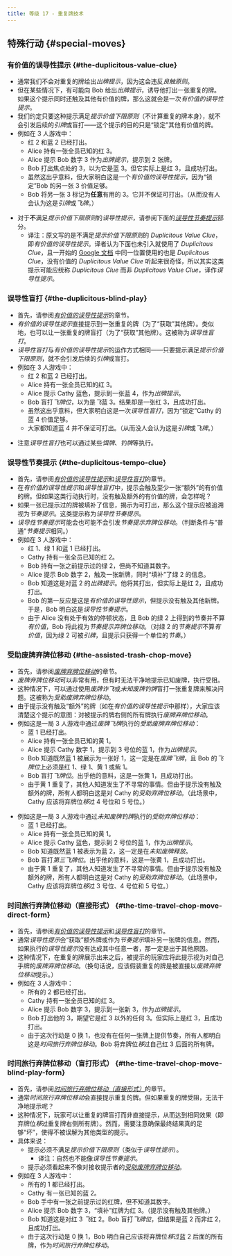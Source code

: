 ```yaml
---
title: 等级 17 - 重复牌技术
---
```



## 特殊行动 \{#special-moves\}

### 有价值的误导性提示 \{#the-duplicitous-value-clue\}

- 通常我们不会对重复的牌给出*出牌提示*，因为这会违反*良触原则*。
- 但在某些情况下，有可能向 Bob 给出*出牌提示*，诱导他打出一张重复的牌。如果这个提示同时还触及其他有价值的牌，那么这就会是一次*有价值的误导性提示*。
- 我们约定只要这种提示满足*提示价值下限原则*（不计算重复的牌本身），就不会引发后续的*引牌*或盲打——这个提示的目的只是“锁定”其他有价值的牌。
- 例如在 3 人游戏中：
  - 红 2 和蓝 2 已经打出。
  - Alice 持有一张全员已知的红 3。
  - Alice 提示 Bob 数字 3 作为*出牌提示*，提示到 2 张牌。
  - Bob 打出焦点处的 3，以为它是蓝 3。但它实际上是红 3，且成功打出。
  - 虽然这出乎意料，但大家明白这是一个*有价值的误导性提示*，因为“锁定”Bob 的另一张 3 价值足够。
  - Bob 将另一张 3 标记为**任意**有用的 3。它并不保证可打出。（从而没有人会认为这是*引牌*或*飞牌*。）

<DuplicitousValueClue />

- 对于**不**满足*提示价值下限原则*的*误导性提示*，请参阅下面的[_误导性节奏提示_](#the-duplicitous-tempo-clue)部分。
  - 译注：原文写的是不满足*提示价值下限原则*的 _Duplicitous Value Clue_，即*有价值的误导性提示*。译者认为下面也未引入就使用了 _Duplicitous Clue_，且一开始的 [Google 文档](https://docs.google.com/document/d/1zhFHjb2ChoLEIKn71bd8yKFczy0kn3hStrydRQ_m4NE) 中同一位置使用的也是 _Duplicitous Clue_，没有价值的 _Duplicitous Value Clue_ 听起来很奇怪，所以其实这类提示可能应统称 _Duplicitous Clue_ 而非 _Duplicitous Value Clue_，译作*误导性提示*。

### 误导性盲打 \{#the-duplicitous-blind-play\}

- 首先，请参阅[_有价值的误导性提示_](#the-duplicitous-value-clue)的章节。
- *有价值的误导性提示*直接提示到一张重复的牌（为了“获取”其他牌）。类似地，也可以让一张重复的牌盲打（为了“获取”其他牌）。这被称为*误导性盲打*。
- *误导性盲打*与*有价值的误导性提示*的运作方式相同——只要提示满足*提示价值下限原则*，就不会引发后续的*引牌*或盲打。
- 例如在 3 人游戏中：
  - 红 2 和蓝 2 已经打出。
  - Alice 持有一张全员已知的红 3。
  - Alice 提示 Cathy 蓝色，提示到一张蓝 4，作为*出牌提示*。
  - Bob 盲打*飞牌位*，以为是*飞*蓝 3。结果却是一张红 3，且成功打出。
  - 虽然这出乎意料，但大家明白这是一次*误导性盲打*，因为“锁定”Cathy 的蓝 4 价值足够。
  - 大家都知道蓝 4 并不保证可打出。（从而没人会认为这是*引牌*或*飞牌*。）

<DuplicitousBlindPlay />

- 注意*误导性盲打*也可以通过某些*饵牌*、*钓牌*等执行。

### 误导性节奏提示 \{#the-duplicitous-tempo-clue\}

- 首先，请参阅[_有价值的误导性提示_](#the-duplicitous-value-clue)和[_误导性盲打_](#the-duplicitous-blind-play)的章节。
- 在*有价值的误导性提示*和*误导性盲打*中，提示会触及至少一张“额外”的有价值的牌。但如果这类行动执行时，没有触及额外的有价值的牌，会怎样呢？
- 如果一张已提示过的牌被填补了信息，揭示为可打出，那么这个提示应被追溯视为*节奏提示*。这类提示称为*误导性节奏提示*。
- *误导性节奏提示*可能会也可能不会引发*节奏提示弃牌位移动*。（判断条件与“普通”*节奏提示*相同。）
- 例如在 3 人游戏中：
  - 红 1、绿 1 和蓝 1 已经打出。
  - Cathy 持有一张全员已知的红 2。
  - Bob 持有一张之前提示过的绿 2，但尚不知道其数字。
  - Alice 提示 Bob 数字 2，触及一张新牌，同时“填补”了绿 2 的信息。
  - Bob 知道这是对蓝 2 的*出牌提示*。他将其打出，但实际上是红 2，且成功打出。
  - Bob 的第一反应是这是*有价值的误导性提示*，但提示没有触及其他新牌。于是，Bob 明白这是*误导性节奏提示*。
  - 由于 Alice 没有处于有效的停顿状态，且 Bob 的绿 2 上得到的节奏并不算*有价值*，Bob 将此视为*节奏提示弃牌位移动*。（对绿 2 的*节奏提示*不算*有价值*，因为绿 2 可被*引牌*，且提示只获得一个单位的*节奏*。）

<DuplicitousTempoClue />

### 受助废牌弃牌位移动 \{#the-assisted-trash-chop-move\}

- 首先，请参阅[_废牌弃牌位移动_](level-4.mdx#the-trash-chop-move-tcm)的章节。
- *废牌弃牌位移动*可以非常有用，但有时无法干净地提示已知废牌，执行受阻。
- 这种情况下，可以通过使用*废牌诈飞*或*未知废牌钓牌*盲打一张重复牌来解决问题。这被称为*受助废牌弃牌位移动*。
- 由于提示没有触及“额外”的牌（如在*有价值的误导性提示*中那样），大家应该清楚这个提示的意图：对被提示的牌右侧的所有牌执行*废牌弃牌位移动*。
- 例如这是一局 3 人游戏中通过*废牌飞牌*执行的*受助废牌弃牌位移动*：
  - 蓝 1 已经打出。
  - Alice 持有一张全员已知的黄 1。
  - Alice 提示 Cathy 数字 1，提示到 3 号位的蓝 1，作为*出牌提示*。
  - Bob 知道既然蓝 1 被展示为一张好 1，这一定是在*废牌飞牌*，且 Bob 的*飞牌位*上必须是红 1、绿 1、黄 1 或紫 1。
  - Bob 盲打*飞牌位*。出乎他的意料，这是一张黄 1，且成功打出。
  - 由于黄 1 重复了，其他人知道发生了不寻常的事情。但由于提示没有触及额外的牌，所有人都明白这是对 Cathy 的*受助弃牌位移动*。（此场景中，Cathy 应该将弃牌位*移*过 4 号位和 5 号位。）

<AssistedTrashChopMoveTrashFinesse />

- 例如这是一局 3 人游戏中通过*未知废牌钓牌*执行的*受助弃牌位移动*：
  - 蓝 1 已经打出。
  - Alice 持有一张全员已知的黄 1。
  - Alice 提示 Cathy 蓝色，提示到 2 号位的蓝 1，作为*出牌提示*。
  - Bob 知道既然蓝 1 被表示为蓝 2，这一定是在*未知废牌释放*。
  - Bob 盲打*第三飞牌位*。出乎他的意料，这是一张黄 1，且成功打出。
  - 由于黄 1 重复了，其他人知道发生了不寻常的事情。但由于提示没有触及额外的牌，所有人都明白这是对 Cathy 的*受助弃牌位移动*。（此场景中，Cathy 应该将弃牌位*移*过 3 号位、4 号位和 5 号位。）

<AssistedTrashChopMoveUTD />

### 时间旅行弃牌位移动（直接形式） \{#the-time-travel-chop-move-direct-form\}

- 首先，请参阅[_有价值的误导性提示_](#the-duplicitous-value-clue)和[_误导性盲打_](#the-duplicitous-blind-play)的章节。
- 通常*误导性提示*会“获取”额外牌或作为*节奏提示*填补另一张牌的信息。然而，如果执行的*误导性提示*没有达成其中任意一者，那一定是出于其他原因。
- 这种情况下，在重复的牌展示出来之后，被提示的玩家应将此提示视为对自己手牌的*废牌弃牌位移动*。（换句话说，应该假装重复的牌是被直接以*废牌弃牌位移动*提示。）
- 例如在 3 人游戏中：
  - 所有的 2 都已经打出。
  - Cathy 持有一张全员已知的红 3。
  - Alice 提示 Bob 数字 3，提示到一张新 3，作为*出牌提示*。
  - Bob 打出他的 3，期望它是红 3 以外的任何 3。但实际上是红 3，且成功打出。
  - 由于这次行动是 0 换 1，也没有在任何一张牌上提供节奏，所有人都明白这是*时间旅行弃牌位移动*。Bob 将弃牌位*移*过自己红 3 后面的所有牌。

<TimeTravelChopMoveDirect />

### 时间旅行弃牌位移动（盲打形式） \{#the-time-travel-chop-move-blind-play-form\}

- 首先，请参阅[_时间旅行弃牌位移动（直接形式）_](#the-time-travel-chop-move-direct-form)的章节。
- 通常*时间旅行弃牌位移动*会直接提示重复的牌。但如果重复的牌受阻，无法干净地提示呢？
- 这种情况下，玩家可以让重复的牌盲打而非直接提示，从而达到相同效果（即弃牌位*移*过重复牌右侧所有牌）。然而，需要注意确保最终结果真的足够“坏”，使得不被误解为其他类型的提示。
- 具体来说：
  - 提示必须不满足*提示价值下限原则*（类似于*误导性提示*）。
    - 译注：自然也不能像*误导性节奏提示*。
  - 提示必须看起来不像对接收提示者的[_受助废牌弃牌位移动_](#the-assisted-trash-chop-move)。
- 例如在 3 人游戏中：
  - 所有的 1 都已经打出。
  - Cathy 有一张已知的蓝 2。
  - Bob 手中有一张之前提示过的红牌，但不知道其数字。
  - Alice 提示 Bob 数字 3，“填补”红牌为红 3。（提示没有触及其他牌。）
  - Bob 知道这是对红 3 *飞*红 2。Bob 盲打*飞牌位*，但结果是蓝 2 而非红 2，且成功打出。
  - 由于这次行动是 0 换 1，Bob 明白自己应该将弃牌位*移*过蓝 2 后面的所有牌，作为*时间旅行弃牌位移动*。

<TimeTravelChopMoveBlind />
